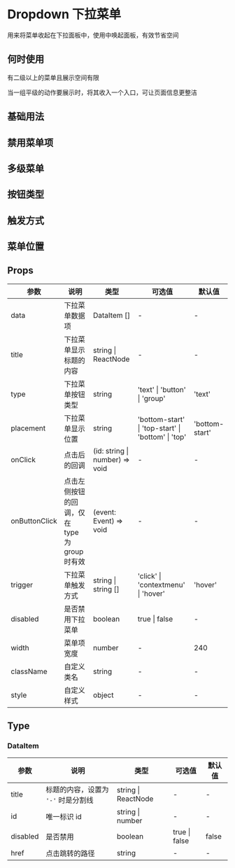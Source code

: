 # Dropdown 下拉菜单

用来将菜单收起在下拉面板中，使用中唤起面板，有效节省空间

## 何时使用

有二级以上的菜单且展示空间有限

当一组平级的动作要展示时，将其收入一个入口，可让页面信息更整洁

## 基础用法


<DemoBase />

## 禁用菜单项


<DemoDisabled />

## 多级菜单


<DemoMultiple />

## 按钮类型


<DemoType />

## 触发方式


<DemoTrigger />

## 菜单位置


<DemoPlacement />

## Props

| 参数          | 说明                                          | 类型                           | 可选值                                             | 默认值         |
| ------------- | --------------------------------------------- | ------------------------------ | -------------------------------------------------- | -------------- |
| data          | 下拉菜单数据项                                | DataItem []                    | -                                                  | -              |
| title         | 下拉菜单显示标题的内容                        | string \| ReactNode            | -                                                  | -              |
| type          | 下拉菜单按钮类型                              | string                         | 'text' \| 'button' \| 'group'                      | 'text'         |
| placement     | 下拉菜单显示位置                              | string                         | 'bottom-start' \| 'top-start' \| 'bottom' \| 'top' | 'bottom-start' |
| onClick       | 点击后的回调                                  | (id: string \| number) => void | -                                                  | -              |
| onButtonClick | 点击左侧按钮的回调，仅在 type 为 group 时有效 | (event: Event) => void         | -                                                  | -              |
| trigger       | 下拉菜单触发方式                              | string \| string []            | 'click' \| 'contextmenu' \| 'hover'                | 'hover'        |
| disabled      | 是否禁用下拉菜单                              | boolean                        | true \| false                                      | -              |
| width         | 菜单项宽度                                    | number                         | -                                                  | 240            |
| className     | 自定义类名                                    | string                         | -                                                  | -              |
| style         | 自定义样式                                    | object                         | -                                                  | -              |

## Type

### DataItem

| 参数     | 说明                                | 类型                | 可选值        | 默认值 |
| -------- | ----------------------------------- | ------------------- | ------------- | ------ |
| title    | 标题的内容，设置为 `'-'` 时是分割线 | string \| ReactNode | -             | -      |
| id       | 唯一标识 id                         | string \| number    | -             | -      |
| disabled | 是否禁用                            | boolean             | true \| false | false  |
| href     | 点击跳转的路径                      | string              | -             | -      |
